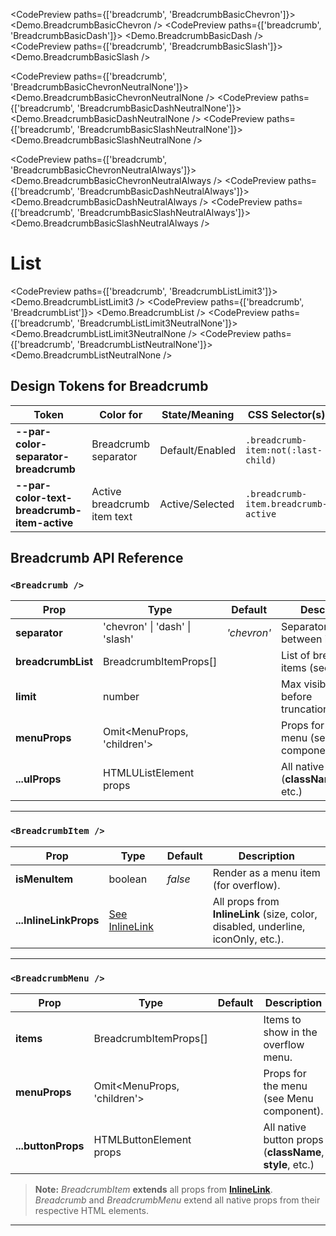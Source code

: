 
<CodePreview paths={['breadcrumb', 'BreadcrumbBasicChevron']}>
  <Demo.BreadcrumbBasicChevron />
</CodePreview>
<CodePreview paths={['breadcrumb', 'BreadcrumbBasicDash']}>
  <Demo.BreadcrumbBasicDash />
</CodePreview>
<CodePreview paths={['breadcrumb', 'BreadcrumbBasicSlash']}>
  <Demo.BreadcrumbBasicSlash />
</CodePreview>

<CodePreview paths={['breadcrumb', 'BreadcrumbBasicChevronNeutralNone']}>
  <Demo.BreadcrumbBasicChevronNeutralNone />
</CodePreview>
<CodePreview paths={['breadcrumb', 'BreadcrumbBasicDashNeutralNone']}>
  <Demo.BreadcrumbBasicDashNeutralNone />
</CodePreview>
<CodePreview paths={['breadcrumb', 'BreadcrumbBasicSlashNeutralNone']}>
  <Demo.BreadcrumbBasicSlashNeutralNone />
</CodePreview>

<CodePreview paths={['breadcrumb', 'BreadcrumbBasicChevronNeutralAlways']}>
  <Demo.BreadcrumbBasicChevronNeutralAlways />
</CodePreview>
<CodePreview paths={['breadcrumb', 'BreadcrumbBasicDashNeutralAlways']}>
  <Demo.BreadcrumbBasicDashNeutralAlways />
</CodePreview>
<CodePreview paths={['breadcrumb', 'BreadcrumbBasicSlashNeutralAlways']}>
  <Demo.BreadcrumbBasicSlashNeutralAlways />
</CodePreview>

# List

<CodePreview paths={['breadcrumb', 'BreadcrumbListLimit3']}>
  <Demo.BreadcrumbListLimit3 />
</CodePreview>
<CodePreview paths={['breadcrumb', 'BreadcrumbList']}>
  <Demo.BreadcrumbList />
</CodePreview>
<CodePreview paths={['breadcrumb', 'BreadcrumbListLimit3NeutralNone']}>
  <Demo.BreadcrumbListLimit3NeutralNone />
</CodePreview>
<CodePreview paths={['breadcrumb', 'BreadcrumbListNeutralNone']}>
  <Demo.BreadcrumbListNeutralNone />
</CodePreview>

## Design Tokens for Breadcrumb

| **Token**                                   | **Color for**               | **State/Meaning** | **CSS Selector(s)**                  |
| ------------------------------------------- | --------------------------- | ----------------- | ------------------------------------ |
| **--par-color-separator-breadcrumb**        | Breadcrumb separator        | Default/Enabled   | `.breadcrumb-item:not(:last-child)`  |
| **--par-color-text-breadcrumb-item-active** | Active breadcrumb item text | Active/Selected   | `.breadcrumb-item.breadcrumb-active` |

## Breadcrumb API Reference

### `<Breadcrumb />`

| **Prop**           | **Type**                          | **Default** | **Description**                                      |
| ------------------ | --------------------------------- | ----------- | ---------------------------------------------------- |
| **separator**      | 'chevron' \| 'dash' \| 'slash'    | _'chevron'_ | Separator style between items.                       |
| **breadcrumbList** | BreadcrumbItemProps[]             |             | List of breadcrumb items (see below).                |
| **limit**          | number                            |             | Max visible items before truncation/overflow.        |
| **menuProps**      | Omit&lt;MenuProps, 'children'&gt; |             | Props for overflow menu (see Menu component).        |
| **...ulProps**     | HTMLUListElement props            |             | All native ul props (**className**, **style**, etc.) |

---

### `<BreadcrumbItem />`

| **Prop**               | **Type**                            | **Default** | **Description**                                                                   |
| ---------------------- | ----------------------------------- | ----------- | --------------------------------------------------------------------------------- |
| **isMenuItem**         | boolean                             | _false_     | Render as a menu item (for overflow).                                             |
| **...InlineLinkProps** | [See InlineLink](../../inline-link) |             | All props from **InlineLink** (size, color, disabled, underline, iconOnly, etc.). |

---

### `<BreadcrumbMenu />`

| **Prop**           | **Type**                          | **Default** | **Description**                                          |
| ------------------ | --------------------------------- | ----------- | -------------------------------------------------------- |
| **items**          | BreadcrumbItemProps[]             |             | Items to show in the overflow menu.                      |
| **menuProps**      | Omit&lt;MenuProps, 'children'&gt; |             | Props for the menu (see Menu component).                 |
| **...buttonProps** | HTMLButtonElement props           |             | All native button props (**className**, **style**, etc.) |

> **Note:** _BreadcrumbItem_ **extends** all props from [**InlineLink**](../../inline-link). _Breadcrumb_ and _BreadcrumbMenu_ extend all native props from their respective HTML elements.

---
